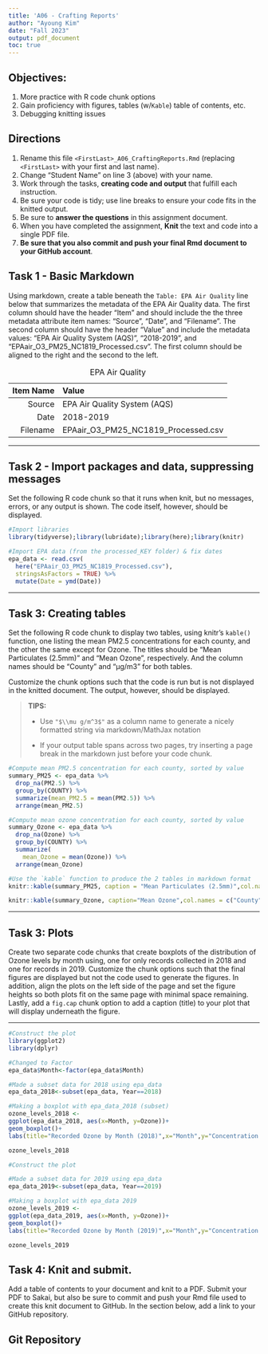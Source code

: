 ```yaml
---
title: 'A06 - Crafting Reports'
author: "Ayoung Kim" 
date: "Fall 2023"
output: pdf_document
toc: true
---
```


## Objectives:

1.  More practice with R code chunk options
2.  Gain proficiency with figures, tables (w/`Kable`) table of contents, etc.
3.  Debugging knitting issues

## Directions

1.  Rename this file `<FirstLast>_A06_CraftingReports.Rmd` (replacing `<FirstLast>` with your first and last name).
2.  Change "Student Name" on line 3 (above) with your name.
3.  Work through the tasks, **creating code and output** that fulfill each instruction.
4.  Be sure your code is tidy; use line breaks to ensure your code fits in the knitted output.
5.  Be sure to **answer the questions** in this assignment document.
6.  When you have completed the assignment, **Knit** the text and code into a single PDF file.
7.  **Be sure that you also commit and push your final Rmd document to your GitHub account**.

\newpage 

## Task 1 - Basic Markdown

Using markdown, create a table beneath the `Table: EPA Air Quality` line below that summarizes the metadata of the EPA Air Quality data. The first column should have the header "Item" and should include the the three metadata attribute item names: "Source", "Date", and "Filename". The second column should have the header "Value" and include the metadata values: "EPA Air Quality System (AQS)", "2018-2019", and "EPAair_O3_PM25_NC1819_Processed.csv". The first column should be aligned to the right and the second to the left.

| Item Name | Value                               |
|-----------:|:-------------------------------------|
| Source    | EPA Air Quality System (AQS)        |
| Date      | 2018-2019                           |
| Filename  | EPAair_O3_PM25_NC1819_Processed.csv |

: EPA Air Quality

------------------------------------------------------------------------

## Task 2 - Import packages and data, suppressing messages

Set the following R code chunk so that it runs when knit, but no messages, errors, or any output is shown. The code itself, however, should be displayed.

```r
#Import libraries
library(tidyverse);library(lubridate);library(here);library(knitr)

#Import EPA data (from the processed_KEY folder) & fix dates
epa_data <- read.csv(
  here("EPAair_O3_PM25_NC1819_Processed.csv"),
  stringsAsFactors = TRUE) %>% 
  mutate(Date = ymd(Date))
```

------------------------------------------------------------------------

## Task 3: Creating tables

Set the following R code chunk to display two tables, using knitr's `kable()` function, one listing the mean PM2.5 concentrations for each county, and the other the same except for Ozone. The titles should be "Mean Particulates (2.5mm)" and "Mean Ozone", respectively. And the column names should be "County" and "µg/m3" for both tables.

Customize the chunk options such that the code is run but is not displayed in the knitted document. The output, however, should be displayed.

> **TIPS:**
>
> -   Use `"$\\mu g/m^3$"` as a column name to generate a nicely formatted string via markdown/MathJax notation
>
> -   If your output table spans across two pages, try inserting a page break in the markdown just before your code chunk.

\newpage

```r
#Compute mean PM2.5 concentration for each county, sorted by value
summary_PM25 <- epa_data %>% 
  drop_na(PM2.5) %>% 
  group_by(COUNTY) %>% 
  summarize(mean_PM2.5 = mean(PM2.5)) %>% 
  arrange(mean_PM2.5)

#Compute mean ozone concentration for each county, sorted by value
summary_Ozone <- epa_data %>% 
  drop_na(Ozone) %>% 
  group_by(COUNTY) %>% 
  summarize(
    mean_Ozone = mean(Ozone)) %>% 
  arrange(mean_Ozone)

#Use the `kable` function to produce the 2 tables in markdown format
knitr::kable(summary_PM25, caption = "Mean Particulates (2.5mm)",col.names =c("County","$\\mu g/m^3$"))

knitr::kable(summary_Ozone, caption="Mean Ozone",col.names = c("County","$\\mu g/m^3$"))

```


------------------------------------------------------------------------

## Task 3: Plots

Create two separate code chunks that create boxplots of the distribution of Ozone levels by month using, one for only records collected in 2018 and one for records in 2019. Customize the chunk options such that the final figures are displayed but not the code used to generate the figures. In addition, align the plots on the left side of the page and set the figure heights so both plots fit on the same page with minimal space remaining. Lastly, add a `fig.cap` chunk option to add a caption (title) to your plot that will display underneath the figure.

------------------------------------------------------------------------
\newpage

```r
#Construct the plot
library(ggplot2)
library(dplyr)

#Changed to Factor 
epa_data$Month<-factor(epa_data$Month)

#Made a subset data for 2018 using epa_data
epa_data_2018<-subset(epa_data, Year==2018)

#Making a boxplot with epa_data_2018 (subset)
ozone_levels_2018 <-
ggplot(epa_data_2018, aes(x=Month, y=Ozone))+
geom_boxplot()+
labs(title="Recorded Ozone by Month (2018)",x="Month",y="Concentration (µg/m3)")

ozone_levels_2018
```

```r
#Construct the plot 

#Made a subset data for 2019 using epa_data
epa_data_2019<-subset(epa_data, Year==2019)

#Making a boxplot with epa_data 2019 
ozone_levels_2019 <-
ggplot(epa_data_2019, aes(x=Month, y=Ozone))+
geom_boxplot()+
labs(title="Recorded Ozone by Month (2019)",x="Month",y="Concentration (µg/m3)")

ozone_levels_2019
```
\newpage 

## Task 4: Knit and submit.

Add a table of contents to your document and knit to a PDF. Submit your PDF to Sakai, but also be sure to commit and push your Rmd file used to create this knit document to GitHub. In the section below, add a link to your GitHub repository.

## Git Repository
